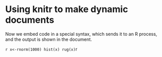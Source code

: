 Using knitr to make dynamic documents
==================

Now we embed code in a special syntax, which sends it to an R process, and the output is shown in the document.

```r
x<-rnorm(1000)
hist(x)
rug(x)
```r
